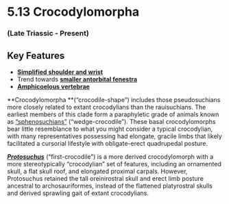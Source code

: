 # 5.13 Crocodylomorpha


### (Late Triassic - Present)


## Key Features



*   **[Simplified shoulder and wrist](#214_palaeosuchuspalpebrosushatchling)**
*   Trend towards **[smaller antorbital fenestra](#29_protosuchusskull)**
*   **[Amphicoelous vertebrae](#359_cyprinusvertebra)**

**Crocodylomorpha **(“crocodile-shape”) includes those pseudosuchians more closely related to extant crocodylians than the rauisuchians. The earliest members of this clade form a paraphyletic grade of animals known as [“sphenosuchians”](#354_terrestrisuchusreconstruction) (“wedge-crocodile”). These basal crocodylomorphs bear little resemblance to what you might consider a typical crocodylian, with many representatives possessing had elongate, gracile limbs that likely facilitated a cursorial lifestyle with obligate-erect quadrupedal posture.

**_[Protosuchus](#29_protosuchusskull)_** (“first-crocodile”) is a more derived crocodylomorph with a more stereotypically “crocodylian” set of features, including an ornamented skull, a flat skull roof, and elongated proximal carpals. However, Protosuchus retained the tall oreinirostral skull and erect limb posture ancestral to archosauriformes, instead of the flattened platyrostral skulls and derived sprawling gait of extant crocodylians.
